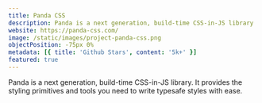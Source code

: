 ```yaml
---
title: Panda CSS
description: Panda is a next generation, build-time CSS-in-JS library
website: https://panda-css.com/
image: /static/images/project-panda-css.png
objectPosition: -75px 0%
metadata: [{ title: 'Github Stars', content: '5k+' }]
featured: true
---
```


Panda is a next generation, build-time CSS-in-JS library. It provides the styling primitives and tools you need to write typesafe styles with ease.

